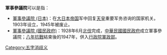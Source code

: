 '''軍事參議院'''可以是指：

*[[軍事參議院_(日本)|軍事參議院 (日本)]]：在[[大日本帝国|大日本帝国]]军中回复[[天皇|天皇]]重要军务咨询的国家机关。1903年设立，1945年被废止。
*[[軍事參議院_(國民政府)|軍事參議院 (國民政府)]]：1928年6月[[北伐|北伐]]完成，[[中華民國|中華民國]][[國民政府|國民政府]]成立軍事參議院；[[八年抗戰|八年抗戰]]結束後的1947年，併入[[行政院軍政部|行政院軍政部]]。

[[Category:五字消歧义|Category:五字消歧义]]